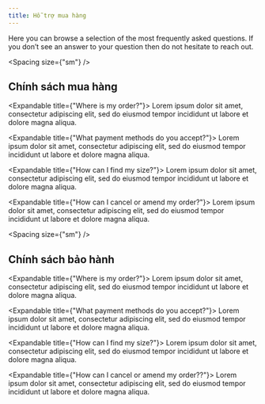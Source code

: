 ```yaml
---
title: Hỗ trợ mua hàng
---
```


Here you can browse a selection of the most frequently asked questions.
If you don’t see an answer to your question then do not hesitate to
reach out.

<Spacing size={"sm"} />

## Chính sách mua hàng

<Spacing size="sm" />

<Expandable title={"Where is my order?"}>
  Lorem ipsum dolor sit amet, consectetur adipiscing elit, sed do eiusmod tempor
  incididunt ut labore et dolore magna aliqua.
</Expandable>

<Expandable title={"What payment methods do you accept?"}>
  Lorem ipsum dolor sit amet, consectetur adipiscing elit, sed do eiusmod tempor
  incididunt ut labore et dolore magna aliqua.
</Expandable>

<Expandable title={"How can I find my size?"}>
  Lorem ipsum dolor sit amet, consectetur adipiscing elit, sed do eiusmod tempor
  incididunt ut labore et dolore magna aliqua.
</Expandable>

<Expandable title={"How can I cancel or amend my order?"}>
  Lorem ipsum dolor sit amet, consectetur adipiscing elit, sed do eiusmod tempor
  incididunt ut labore et dolore magna aliqua.
</Expandable>

<Spacing size={"sm"} />

## Chính sách bảo hành

<Spacing size="sm" />

<Expandable title={"Where is my order?"}>
  Lorem ipsum dolor sit amet, consectetur adipiscing elit, sed do eiusmod tempor
  incididunt ut labore et dolore magna aliqua.
</Expandable>

<Expandable title={"What payment methods do you accept?"}>
  Lorem ipsum dolor sit amet, consectetur adipiscing elit, sed do eiusmod tempor
  incididunt ut labore et dolore magna aliqua.
</Expandable>

<Expandable title={"How can I find my size?"}>
  Lorem ipsum dolor sit amet, consectetur adipiscing elit, sed do eiusmod tempor
  incididunt ut labore et dolore magna aliqua.
</Expandable>

<Expandable title={"How can I cancel or amend my order??"}>
  Lorem ipsum dolor sit amet, consectetur adipiscing elit, sed do eiusmod tempor
  incididunt ut labore et dolore magna aliqua.
</Expandable>
